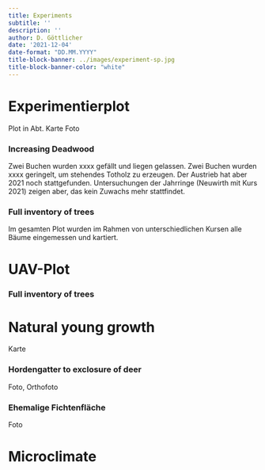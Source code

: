 ```yaml
---
title: Experiments
subtitle: ''
description: ''
author: D. Göttlicher
date: '2021-12-04'
date-format: "DD.MM.YYYY"
title-block-banner: ../images/experiment-sp.jpg
title-block-banner-color: "white"
---
```


# Experimentierplot
Plot in Abt. 
Karte
Foto

### Increasing Deadwood
Zwei Buchen wurden xxxx gefällt und liegen gelassen. Zwei Buchen wurden xxxx geringelt, um stehendes Totholz zu erzeugen. Der Austrieb hat aber 2021 noch stattgefunden. Untersuchungen der Jahrringe (Neuwirth mit Kurs 2021) zeigen aber, das kein Zuwachs mehr stattfindet.

### Full inventory of trees
Im gesamten Plot wurden im Rahmen von unterschiedlichen Kursen alle Bäume eingemessen und kartiert. 

# UAV-Plot

### Full inventory of trees

# Natural young growth
Karte

### Hordengatter to exclosure of deer
Foto, Orthofoto

### Ehemalige Fichtenfläche
Foto

# Microclimate
